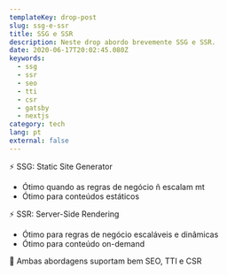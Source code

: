 ```yaml
---
templateKey: drop-post
slug: ssg-e-ssr
title: SSG e SSR
description: Neste drop abordo brevemente SSG e SSR.
date: 2020-06-17T20:02:45.080Z
keywords:
  - ssg
  - ssr
  - seo
  - tti
  - csr
  - gatsby
  - nextjs
category: tech
lang: pt
external: false
---
```


<Drop>

⚡️ SSG: Static Site Generator

* Ótimo quando as regras de negócio ñ escalam mt
* Ótimo para conteúdos estáticos

⚡️ SSR: Server-Side Rendering

* Ótimo para regras de negócio escaláveis e dinâmicas
* Ótimo para conteúdo on-demand

🌸 Ambas abordagens suportam bem SEO, TTI e CSR

</Drop>